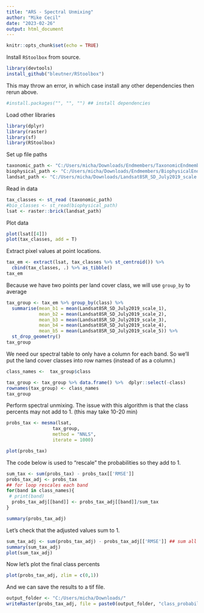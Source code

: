```yaml
---
title: "ARS - Spectral Unmixing"
author: "Mike Cecil"
date: "2023-02-26"
output: html_document
---
```


```r
knitr::opts_chunk$set(echo = TRUE)
```

Install `RStoolbox` from source. 

```r
library(devtools)
install_github("bleutner/RStoolbox")
```

This may throw an error, in which case install any other dependencies then rerun above. 

```r
#install.packages("", "", "") ## install dependencies
```

Load other libraries
```r
library(dplyr)
library(raster)
library(sf)
library(RStoolbox)
```

Set up file paths 
```r
taxonomic_path <- "C:/Users/micha/Downloads/Endmembers/TaxonomicEndmembers.shp"
biophysical_path <- "C:/Users/micha/Downloads/Endmembers/BiophysicalEndmembers.shp"
landsat_path <- "C:/Users/micha/Downloads/Landsat8SR_SD_July2019_scale.tif"
```

Read in data
```r
tax_classes <- st_read (taxonomic_path)
#bio_classes <- st_read(biophysical_path)
lsat <- raster::brick(landsat_path)
```

Plot data
```r
plot(lsat[[4]])
plot(tax_classes, add = T)
```
Extract pixel values at point locations.

```r
tax_em <- extract(lsat, tax_classes %>% st_centroid()) %>% 
  cbind(tax_classes, .) %>% as_tibble()
tax_em
```
Because we have two points per land cover class, we will use `group_by` to average
```r
tax_group <- tax_em %>% group_by(class) %>%
  summarise(mean_b1 = mean(Landsat8SR_SD_July2019_scale_1),
            mean_b2 = mean(Landsat8SR_SD_July2019_scale_2),
            mean_b3 = mean(Landsat8SR_SD_July2019_scale_3),
            mean_b4 = mean(Landsat8SR_SD_July2019_scale_4),
            mean_b5 = mean(Landsat8SR_SD_July2019_scale_5)) %>%
  st_drop_geometry()
tax_group
```

We need our spectral table to only have a column for each band. So we'll put the land cover classes into row names (instead of as a column.)

```r

class_names <-  tax_group$class

tax_group <- tax_group %>% data.frame() %>%  dplyr::select(-class)
rownames(tax_group) <- class_names
tax_group
```

Perform spectral unmixing. The issue with this algorithm is that the class percents may not add to 1. (this may take 10-20 min)

```r

probs_tax <- mesma(lsat,
                 tax_group,
                 method = "NNLS",
                 iterate = 1000)

plot(probs_tax)
```

The code below is used to "rescale" the probabilities so they add to 1. 

```r
sum_tax <- sum(probs_tax) - probs_tax[['RMSE']]
probs_tax_adj <- probs_tax
## for loop rescales each band
for(band in class_names){
 # print(band)
  probs_tax_adj[[band]] <- probs_tax_adj[[band]]/sum_tax
}

summary(probs_tax_adj)


```

Let's check that the adjusted values sum to 1.

```r
sum_tax_adj <- sum(probs_tax_adj) - probs_tax_adj[['RMSE']] ## sum all bands except RMSE
summary(sum_tax_adj)
plot(sum_tax_adj)
```

Now let's plot the final class percents

```r
plot(probs_tax_adj, zlim = c(0,1))
```

And we can save the results to a tif file.

```r
output_folder <- "C:/Users/micha/Downloads/"
writeRaster(probs_tax_adj, file = paste0(output_folder, "class_probabilities.tif"))
```

